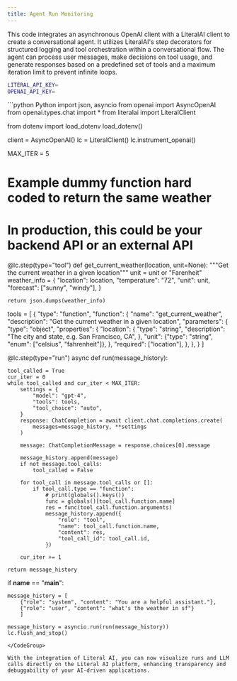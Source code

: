 ```yaml
---
title: Agent Run Monitoring
---
```


This code integrates an asynchronous OpenAI client with a LiteralAI client to create a conversational agent. 
It utilizes LiteralAI's step decorators for structured logging and tool orchestration within a conversational flow. 
The agent can process user messages, make decisions on tool usage, and generate responses based on a predefined set of tools and a maximum iteration limit to prevent infinite loops.

```bash .env
LITERAL_API_KEY=
OPENAI_API_KEY=
```


<CodeGroup>
```python Python
import json, asyncio
from openai import AsyncOpenAI
from openai.types.chat import *
from literalai import LiteralClient

from dotenv import load_dotenv
load_dotenv()

client = AsyncOpenAI()
lc = LiteralClient()
lc.instrument_openai()

MAX_ITER = 5

# Example dummy function hard coded to return the same weather
# In production, this could be your backend API or an external API
@lc.step(type="tool")
def get_current_weather(location, unit=None):
    """Get the current weather in a given location"""
    unit = unit or "Farenheit"
    weather_info = {
        "location": location,
        "temperature": "72",
        "unit": unit,
        "forecast": ["sunny", "windy"],
    }

    return json.dumps(weather_info)


tools = [
    {
        "type": "function",
        "function": {
            "name": "get_current_weather",
            "description": "Get the current weather in a given location",
            "parameters": {
                "type": "object",
                "properties": {
                    "location": {
                        "type": "string",
                        "description": "The city and state, e.g. San Francisco, CA",
                    },
                    "unit": {"type": "string", "enum": ["celsius", "fahrenheit"]},
                },
                "required": ["location"],
            },
        },
    }
]


@lc.step(type="run")
async def run(message_history):

    tool_called = True
    cur_iter = 0
    while tool_called and cur_iter < MAX_ITER:
        settings = {
            "model": "gpt-4",
            "tools": tools,
            "tool_choice": "auto",
        }
        response: ChatCompletion = await client.chat.completions.create(
            messages=message_history, **settings
        )

        message: ChatCompletionMessage = response.choices[0].message

        message_history.append(message)
        if not message.tool_calls:
            tool_called = False

        for tool_call in message.tool_calls or []:
            if tool_call.type == "function":
                # print(globals().keys())
                func = globals()[tool_call.function.name]
                res = func(tool_call.function.arguments)
                message_history.append({
                    "role": "tool",
                    "name": tool_call.function.name,
                    "content": res,
                    "tool_call_id": tool_call.id,
                })

        cur_iter += 1
    
    return message_history



if __name__ == "__main__":
    
    message_history = [
        {"role": "system", "content": "You are a helpful assistant."},
        {"role": "user", "content": "what's the weather in sf"}
        ]
    
    message_history = asyncio.run(run(message_history))
    lc.flush_and_stop()
```
</CodeGroup>

With the integration of Literal AI, you can now visualize runs and LLM calls directly on the Literal AI platform, enhancing transparency and debuggability of your AI-driven applications.
